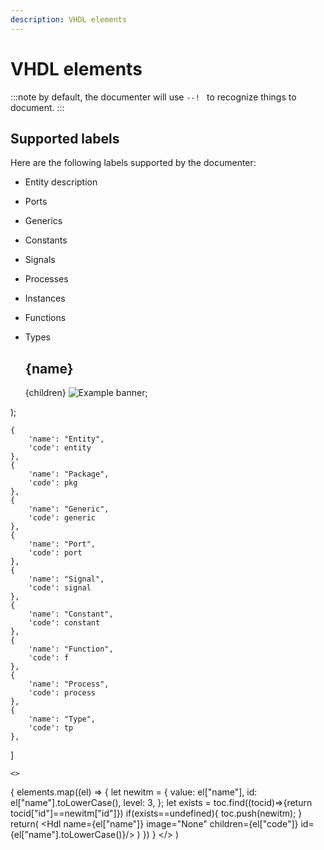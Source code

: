 ```yaml
---
description: VHDL elements
---
```





# VHDL elements
:::note
by default, the documenter will use ```--! ``` to recognize things to document.
:::


## Supported labels
Here are the following labels supported by the documenter:
* Entity description
* Ports             
* Generics          
* Constants         
* Signals           
* Processes         
* Instances         
* Functions         
* Types             

    <div>
    <h2 id={id}> {name} </h2>
    <Tabs>
    <TabItem value="windows" label="Code" default>
    <CodeBlock language="vhdl">{children}</CodeBlock>
    </TabItem>
    <TabItem value="linux" label="Documentation">
    <img src={image} alt="Example banner" />;
    </TabItem>
    </Tabs>
    </div>
);

    {
        'name': "Entity",
        'code': entity
    },
    {
        'name': "Package",
        'code': pkg
    },
    {
        'name': "Generic",
        'code': generic
    },
    {
        'name': "Port",
        'code': port
    },
    {
        'name': "Signal",
        'code': signal
    },
    {
        'name': "Constant",
        'code': constant
    },
    {
        'name': "Function",
        'code': f
    },
    {
        'name': "Process",
        'code': process
    },
    {
        'name': "Type",
        'code': tp
    },
]



    <>
{
  elements.map((el) => {
    let newitm = {
        value: el["name"],
        id: el["name"].toLowerCase(),
        level: 3,
    };
    let exists = toc.find((tocid)=>{return tocid["id"]==newitm["id"]})
    if(exists==undefined){
        toc.push(newitm);
    }
    return(
      <Hdl name={el["name"]} image="None" children={el["code"]} id={el["name"].toLowerCase()}/>
    )
  })
}
</>
 )


<CreateAll elements={vhdl_elements}/>